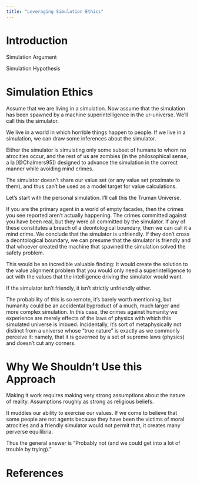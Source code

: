 ```yaml
---
title: "Leveraging Simulation Ethics"
---
```


# Introduction

Simulation Argument

Simulation Hypothesis

# Simulation Ethics

Assume that we are living in a simulation.  Now assume that the simulation has been spawned by a machine superintelligence in the ur-universe. We'll call this the simulator.

We live in a world in which horrible things happen to people.  If we live in a simulation, we can draw some inferences about the simulator.

Either the simulator is simulating only some subset of humans to whom no atrocities occur, and the rest of us are zombies (in the philosophical sense, a la [@Chalmers95]) designed to advance the simulation in the correct manner while avoiding mind crimes.

The simulator doesn't share our value set (or any value set proximate to them), and thus can't be used as a model target for value calculations.

Let's start with the personal simulation. I'll call this the Truman Universe.

If you are the primary agent in a world of empty facades, then the crimes you see reported aren't actually happening.  The crimes committed against you have been real, but they were all committed by the simulator.  If any of these constitutes a breach of a deontological boundary, then we can call it a mind crime. We conclude that the simulator is unfriendly. If they don't cross a deontological boundary, we can presume that the simulator is friendly and that whoever created the machine that spawned the simulation solved the safety problem.

This would be an incredible valuable finding: It would create the solution to the value alignment problem that you would only need a superintelligence to act with the values that the intelligence driving the simulator would want.

If the simulator isn't friendly, it isn't strictly unfriendly either.

The probability of this is so remote, it's barely worth mentioning, but humanity could be an accidental byproduct of a much, much larger and more complex simulation.  In this case, the crimes against humanity we experience are merely effects of the laws of physics with which this simulated universe is imbued. Incidentally, it's sort of metaphysically not distinct from a universe whose "true nature" is exactly as we commonly perceive it: namely, that it is governed by a set of supreme laws (physics) and doesn't cut any corners.

# Why We Shouldn't Use this Approach

Making it work requires making very strong assumptions about the nature of reality. Assumptions roughly as strong as religious beliefs.

It muddies our ability to exercise our values.  If we come to believe that some people are not agents because they have been the victims of moral atrocities and a friendly simulator would not permit that, it creates many perverse equilibria.

Thus the general answer is "Probably not (and we could get into a lot of trouble by trying)."

# References
